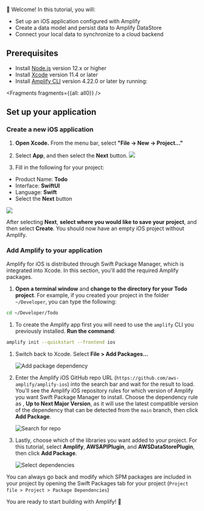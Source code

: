 
👋 Welcome! In this tutorial, you will:

- Set up an iOS application configured with Amplify
- Create a data model and persist data to Amplify DataStore
- Connect your local data to synchronize to a cloud backend

## Prerequisites

- Install [Node.js](https://nodejs.org/en/) version 12.x or higher
- Install [Xcode](https://developer.apple.com/xcode/downloads/) version 11.4 or later
- Install [Amplify CLI](/cli) version 4.22.0 or later by running:

  


<Fragments fragments={{all: all0}} />

## Set up your application

### Create a new iOS application

1. **Open Xcode.** From the menu bar, select **"File -> New -> Project..."**

2. Select **App**, and then select the **Next** button.
  ![](/images/lib/getting-started/ios/set-up-ios-select-project-template.png)

1. Fill in the following for your project:
  * Product Name: **Todo**
  * Interface: **SwiftUI**
  * Language: **Swift**
  * Select the **Next** button

  ![](/images/lib/getting-started/ios/set-up-ios-studio-configure-your-project.png)

  After selecting **Next**, **select where you would like to save your project**, and then select **Create**.
  You should now have an empty iOS project without Amplify.

### Add Amplify to your application

Amplify for iOS is distributed through Swift Package Manager, which is integrated into Xcode. In this section, you'll add the required Amplify packages.

1. **Open a terminal window** and **change to the directory for your Todo project**. For example, if you created your project in the folder `~/Developer`, you can type the following:
  ```bash
  cd ~/Developer/Todo
  ```

1. To create the Amplify app first you will need to use the `amplify` CLI you previously installed. **Run the command**:
  ```bash
  amplify init --quickstart --frontend ios
  ```

1. Switch back to Xcode. Select **File > Add Packages...**

    ![Add package dependency](/images/project-setup/20_4_add-package-dependency.png)

1. Enter the Amplify iOS GitHub repo URL (`https://github.com/aws-amplify/amplify-ios`) into the search bar and wait for the result to load. You'll see the Amplify iOS repository rules for which version of Amplify you want Swift Package Manager to install. Choose the dependency rule as , **Up to Next Major Version**, as it will use the latest compatible version of the dependency that can be detected from the `main` branch, then click **Add Package**.

    ![Search for repo](/images/project-setup/20_5_search-amplify-repo.png)

1. Lastly, choose which of the libraries you want added to your project. For this tutorial, select **Amplify**, **AWSAPIPlugin**, and **AWSDataStorePlugin**, then click **Add Package**.

    ![Select dependencies](/images/project-setup/20_7_select-dependencies.png)

<Callout>

You can always go back and modify which SPM packages are included in your project by opening the Swift Packages tab for your project (`Project file > Project > Package Dependencies`)

</Callout>

You are ready to start building with Amplify! 🎉
